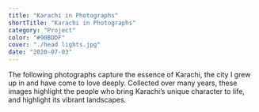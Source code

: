 ```yaml
---
title: "Karachi in Photographs"
shortTitle: "Karachi in Photographs"
category: "Project"
color: "#90BDDF"
cover: "./head lights.jpg"
date: "2020-07-03"
---
```


The following photographs capture the essence of Karachi, the city I grew up in and have come to love deeply. Collected over many years, these images highlight the people who bring Karachi’s unique character to life, and highlight its vibrant landscapes.
